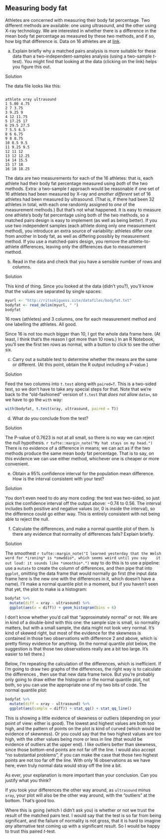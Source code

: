 ##  Measuring body fat


 Athletes are concerned with measuring their body fat
percentage. Two different methods are available: one using ultrasound,
and the other using X-ray technology. We are interested in whether
there is a difference in the mean body fat percentage as measured by
these two methods, and if so, how big that difference is. Data on 16
athletes are at
[link](http://ritsokiguess.site/datafiles/bodyfat.txt). 



(a) Explain briefly why a matched pairs analysis is more
suitable for these data than a two-independent-samples analysis
(using a two-sample $t$-test). You might find that looking at the
data (clicking on the link) helps you figure this out.


Solution


The data file looks like this:

```

athlete xray ultrasound
1 5.00 4.75
2 7 3.75
3 9.25 9
4 12 11.75
5 17.25 17
6 29.5 27.5
7 5.5 6.5
8 6 6.75
9 8 8.75
10 8.5 9.5
11 9.25 9.5
12 11 12
13 12 12.25
14 14 15.5
15 17 18
16 18 18.25

```

The data are two measurements for each of the 16 athletes: that
is, each athlete had their body fat percentage measured using
*both* of the two methods. 
Extra: a two-sample $t$ approach would be reasonable if one set of 16
athletes had been measured by X-ray and *another different*
set of 16 athletes had been measured by ultrasound. (That is, if
there had been 32 athletes in total, with each one randomly
assigned to *one* of the measurement methods.) But that's not
what happened. It is easy to measure one athlete's body fat
percentage using both of the two methods, so a matched pairs
design is easy to implement (as well as being better). If you use
two independent samples (each athlete doing only one measurement
method), you introduce an extra source of variability: athletes
differ one from another in body fat, as well as differing possibly
by measurement method. If you use a matched-pairs design, you
remove the athlete-to-athlete differences, leaving only the
differences due to measurement method.




(b) Read in the data and check that you have a sensible number of
rows and columns.



Solution


This kind of thing. Since you looked at the data (didn't you?),
you'll know that the values are separated by single spaces:

```r
myurl <- "http://ritsokiguess.site/datafiles/bodyfat.txt"
bodyfat <- read_delim(myurl, " ")
bodyfat
```

 

16 rows (athletes) and 3 columns, one for each measurement
method and one labelling the athletes. All good.

Since 16 is not too much bigger than 10, I got the whole data frame
here. (At least, I think that's the reason I got more than 10 rows.)
In an R Notebook, you'll see the first ten rows as normal, with a
button to click to see the other six.





(c) Carry out a suitable test to determine whether the means are
the same or different. (At this point, obtain the R output including a P-value.)



Solution


Feed the two columns into `t.test` along with
`paired=T`. This is a two-sided test, so we don't have to
take any special steps for that. Note that we're back to the
"old-fashioned" version of `t.test` that *does not*
allow `data=`, so we have to go the `with` way:

```r
with(bodyfat, t.test(xray, ultrasound, paired = T))
```

 




(d) What do you conclude from the test?



Solution


The P-value of 0.7623 is not at all small, so there is no way we can
reject the null hypothesis.
`r tufte::margin_note("My hat stays on my head.")` There
is no evidence of a difference in means; we can act as if the two
methods produce the same mean body fat percentage. 
That is to say, on this evidence we can use either method, whichever
one is cheaper or more convenient.





(e) Obtain a 95\% confidence interval for the population mean
difference. How is the interval consistent with your test?



Solution


You don't even need to do any more coding: the test was two-sided,
so just pick the confidence interval off the output above: $-0.74$
to 0.56. 
The interval includes both positive and negative values (or, 0 is
inside the interval), so the difference could go either way. This is
entirely consistent with not being able to reject the null.




(f) Calculate the differences, and make a normal quantile plot of
them. Is there any evidence that normality of differences fails?
Explain briefly. 



Solution


The smoothest
`r tufte::margin_note("I learned yesterday that the Welsh word for *ironing* is *smwddio*, which seems weird until you say    it out loud: it sounds like *smoothio*.")` 
way to do this is to
use a pipeline: use a `mutate` to create the column of
differences, and then pipe that into `ggplot`, omitting the
data frame that would normally go first (the input data frame here
is the new one with the differences in it, which doesn't have a
name). I'll make a normal quantile plot in a moment, but if you
haven't seen that yet, the plot to make is a histogram:
```r
bodyfat %>%
  mutate(diff = xray - ultrasound) %>%
  ggplot(aes(x = diff)) + geom_histogram(bins = 6)
```

   

I don't know whether you'd call that "approximately normal" or
not. We are in kind of a double-bind with this one: the sample size is
small, so normality matters, but with a small sample, the data might
not look very normal. It's kind of skewed right, but most of the
evidence for the skewness is contained in those two observations with
difference 2 and above, which is pretty flimsy evidence for
anything. (In the normal quantile plot below, the suggestion is that
those two observations really are a bit too large. It's easier to tell
there.) 

Below, I'm repeating the calculation of the differences, which is
inefficient. If I'm going to draw two graphs of the differences, the
right way is to calculate the differences \emph{and save the data
frame}, then use that new data frame twice. But you're probably only
going to draw either the histogram or the normal quantile plot, not
both, so you can use the appropriate one of my two bits of code. The
normal quantile plot:
```r
bodyfat %>%
  mutate(diff = xray - ultrasound) %>%
  ggplot(aes(sample = diff)) + stat_qq() + stat_qq_line()
```

   
This is showing a little evidence of skewness or outliers  (depending
on your point of view: either is good). The lowest and highest values
are both too high, and the pattern of points on the plot is kind of
curved (which would be evidence of skewness). Or you could say that
the two highest values are too high, with the other values being more
or less in line (that would be evidence of outliers at the upper
end). I like outliers better than skewness, since those bottom-end
points are not far off the line. I would also accept 
"no substantial problems", 
if you can make the case that those two highest points are
not too far off the line. With only 16 observations as we have here,
even truly normal data would stray off the line a bit.

As ever, your explanation is more important than your conclusion. Can
you justify what you think?

If you took your differences the other way around, as
`ultrasound` minus `xray`, your plot will also be the
other way around, with the "outliers" at the bottom. That's good
too.

Where this is going (which I didn't ask you) is whether or not we
trust the result of the matched pairs test. I would say that the test
is so far from being significant, and the failure of normality is not
gross, that it is hard to imagine *any* alternative test coming
up with a significant result. So I would be happy to trust this paired
$t$-test.






